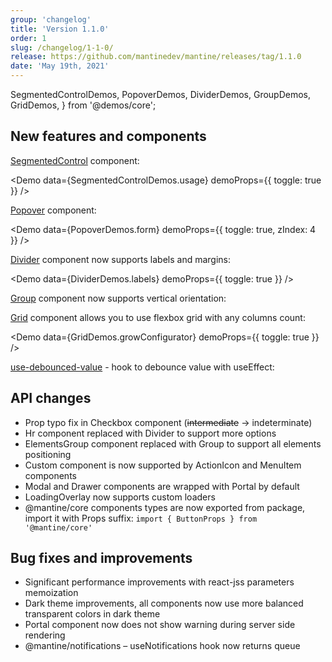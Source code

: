```yaml
---
group: 'changelog'
title: 'Version 1.1.0'
order: 1
slug: /changelog/1-1-0/
release: https://github.com/mantinedev/mantine/releases/tag/1.1.0
date: 'May 19th, 2021'
---
```


  SegmentedControlDemos,
  PopoverDemos,
  DividerDemos,
  GroupDemos,
  GridDemos,
} from '@demos/core';

## New features and components

[SegmentedControl](https://mantine.dev/core/segmented-control/) component:

<Demo data={SegmentedControlDemos.usage} demoProps={{ toggle: true }} />

[Popover](https://mantine.dev/core/popover/) component:

<Demo data={PopoverDemos.form} demoProps={{ toggle: true, zIndex: 4 }} />

[Divider](https://mantine.dev/core/divider/) component now supports labels and margins:

<Demo data={DividerDemos.labels} demoProps={{ toggle: true }} />

[Group](https://mantine.dev/core/group/) component now supports vertical orientation:

<Demo data={GroupDemos.configurator} />

[Grid](https://mantine.dev/core/grid/) component allows you to use flexbox grid with any columns count:

<Demo data={GridDemos.growConfigurator} demoProps={{ toggle: true }} />

[use-debounced-value](https://mantine.dev/hooks/use-debounced-value/) - hook to debounce value with useEffect:

<UseDebouncedValueBaseDemo toggle />

## API changes

- Prop typo fix in Checkbox component (~~intermediate~~ -> indeterminate)
- Hr component replaced with Divider to support more options
- ElementsGroup component replaced with Group to support all elements positioning
- Custom component is now supported by ActionIcon and MenuItem components
- Modal and Drawer components are wrapped with Portal by default
- LoadingOverlay now supports custom loaders
- @mantine/core components types are now exported from package, import it with Props suffix: `import { ButtonProps } from '@mantine/core'`

## Bug fixes and improvements

- Significant performance improvements with react-jss parameters memoization
- Dark theme improvements, all components now use more balanced transparent colors in dark theme
- Portal component now does not show warning during server side rendering
- @mantine/notifications – useNotifications hook now returns queue
